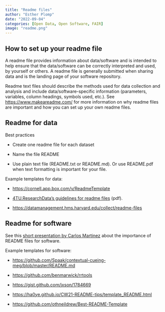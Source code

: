 ```yaml
---
title: "Readme files"
author: "Esther Plomp"
date: "2022-09-04"
categories: [Open Data, Open Software, FAIR]
image: "readme.png"
---
```


## How to set up your readme file

A readme file provides information about data/software and is intended to help ensure that the data/software can be correctly interpreted and used, by yourself or others. A readme file is generally submitted when sharing data and is the landing page of your software repository.

Readme text files should describe the methods used for data collection and analysis and include data/software-specific information (parameters, variables, column headings, symbols used, etc.). See <https://www.makeareadme.com/> for more information on why readme files are important and how you can set up your own readme files.

## Readme for data

Best practices

-   Create one readme file for each dataset

-   Name the file README

-   Use plain text file (README.txt or README.md). Or use README.pdf when text formatting is important for your file.

Example templates for data:

-   <https://cornell.app.box.com/v/ReadmeTemplate>

-   [4TU.ResearchData's guidelines for readme files](https://researchdata.4tu.nl/fileadmin/user_upload/Documenten/Guidelines_for_creating_a_README_file.pdf) (pdf).

-   <https://datamanagement.hms.harvard.edu/collect/readme-files>

## Readme for software

See this [short presentation by Carlos Martinez](https://www.youtube.com/watch?v=Jgv34Kwgga8&list=PL1CvC6Ez54KDvJbbdLn5rPvf1kInifEh9&index=7) about the importance of README files for software.

Example templates for software:

-   <https://github.com/Spaak/contextual-cueing-meg/blob/master/README.md>

-   <https://github.com/benmarwick/rrtools>

-   <https://gist.github.com/jxson/1784669>

-   <https://ha0ye.github.io/CW21-README-tips/template_README.html>

-   <https://github.com/othneildrew/Best-README-Template>

